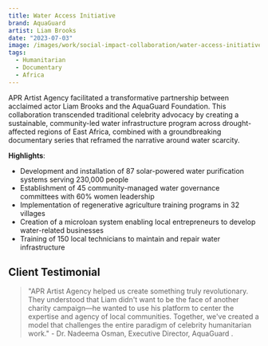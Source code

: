 ```yaml
---
title: Water Access Initiative
brand: AquaGuard
artist: Liam Brooks
date: "2023-07-03"
image: /images/work/social-impact-collaboration/water-access-initiative.png
tags:
  - Humanitarian
  - Documentary
  - Africa
---
```


APR Artist Agency facilitated a transformative partnership between acclaimed actor Liam Brooks and the AquaGuard Foundation. This collaboration transcended traditional celebrity advocacy by creating a sustainable, community-led water infrastructure program across drought-affected regions of East Africa, combined with a groundbreaking documentary series that reframed the narrative around water scarcity.

**Highlights**:

- Development and installation of 87 solar-powered water purification systems serving 230,000 people
- Establishment of 45 community-managed water governance committees with 60% women leadership
- Implementation of regenerative agriculture training programs in 32 villages
- Creation of a microloan system enabling local entrepreneurs to develop water-related businesses
- Training of 150 local technicians to maintain and repair water infrastructure

## Client Testimonial

> "APR Artist Agency helped us create something truly revolutionary. They understood that Liam didn't want to be the face of another charity campaign—he wanted to use his platform to center the expertise and agency of local communities. Together, we've created a model that challenges the entire paradigm of celebrity humanitarian work." - Dr. Nadeema Osman, Executive Director, AquaGuard
> .
